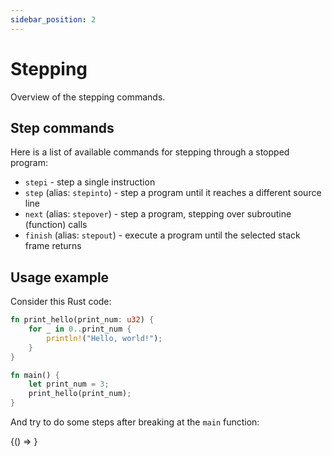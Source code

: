 ```yaml
---
sidebar_position: 2
---
```


# Stepping

Overview of the stepping commands.

## Step commands

Here is a list of available commands for stepping through a stopped program:

- `stepi` - step a single instruction
- `step` (alias: `stepinto`) - step a program until it reaches a different source line
- `next` (alias: `stepover`) - step a program, stepping over subroutine (function) calls
- `finish` (alias: `stepout`) - execute a program until the selected stack frame returns

## Usage example

Consider this Rust code:

```rust
fn print_hello(print_num: u32) {
    for _ in 0..print_num {
        println!("Hello, world!");
    }
}

fn main() {
    let print_num = 3;
    print_hello(print_num);
}
```

And try to do some steps after breaking at the `main` function:


<BrowserOnly>
  {() => <AsciinemaPlayer src="/BugStalker/casts/step.cast" />}
</BrowserOnly>

